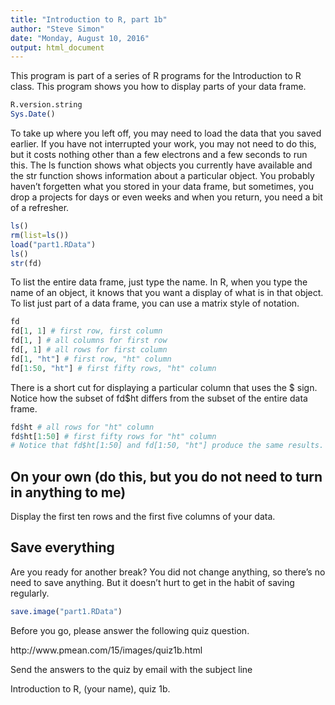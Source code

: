 ```yaml
---
title: "Introduction to R, part 1b"
author: "Steve Simon"
date: "Monday, August 10, 2016"
output: html_document
---
```


This program is part of a series of R programs for the Introduction to R class. This program shows you how to display parts of your data frame.

```r
R.version.string
Sys.Date()
```

To take up where you left off, you may need to load the data that you saved earlier. If you have not interrupted your work, you may not need to do this, but it costs nothing other than a few electrons and a few seconds to run this. The ls function shows what objects you currently have available and the str function shows information about a particular object. You probably haven't forgetten what you stored in your data frame, but sometimes, you drop a projects for days or even weeks and when you return, you need a bit of a refresher.

```r
ls()
rm(list=ls())
load("part1.RData")
ls()
str(fd)
```

To list the entire data frame, just type the name. In R, when you type the name of an object, it knows that you want a display of what is in that object. To list just part of a data frame, you can use a matrix style of notation.

```r
fd
fd[1, 1] # first row, first column
fd[1, ] # all columns for first row
fd[, 1] # all rows for first column
fd[1, "ht"] # first row, "ht" column
fd[1:50, "ht"] # first fifty rows, "ht" column
```

There is a short cut for displaying a particular column that uses the $ sign. Notice how the subset of fd$ht differs from the subset of the entire data frame.

```r
fd$ht # all rows for "ht" column
fd$ht[1:50] # first fifty rows for "ht" column
# Notice that fd$ht[1:50] and fd[1:50, "ht"] produce the same results.
```

## On your own (do this, but you do not need to turn in anything to me)

Display the first ten rows and the first five columns of your data.

## Save everything

Are you ready for another break? You did not change anything, so there's no need to save anything. But it doesn't hurt to get in the habit of saving regularly.

```r
save.image("part1.RData")
```

Before you go, please answer the following quiz question.

http://www.pmean.com/15/images/quiz1b.html

Send the answers to the quiz by email with the subject line

Introduction to R, (your name), quiz 1b.
